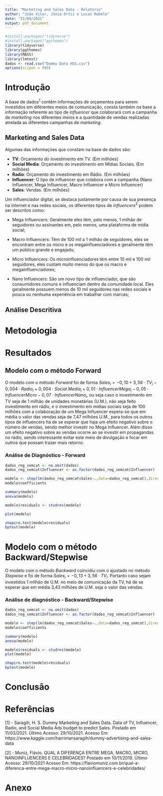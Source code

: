 ```yaml
---
title: "Marketing and Sales Data - Relatório"
author: "João Vitor, Júnia Ortiz e Lucas Rabelo"
date: "21/09/2021"
output: pdf_document
---
```


```r

#install.packages("tidyverse")
#install.packages("ggthemes")
library(tidyverse)
library(ggthemes)
library(MASS)
library(lmtest)
dados <- read.csv("Dummy Data HSS.csv")
options(scipen = 999)
```

# Introdução

  A base de dados$^1$ contêm informações de orçamentos para serem investidos em diferentes meios de comunicação, consta também na base a informação referente ao tipo de *influencer* que colaborará com a campanha de *marketing* nos diferentes meios e a quantidade de vendas realizadas atrelada as diferentes campanhas de *marketing*. 

## Marketing and Sales Data

  Algumas das informações que constam na base de dados são:

 - **TV**: Orçamento do investimento em TV. (Em milhões)
 - **Social Media**: Orçamento do investimento em Mídias Sociais. (Em milhões)
 - **Radio**: Orçamento do investimento em Rádio. (Em milhões)
 - **Influencer**: O tipo de influencer que colabora com a campanha (Nano Influencer, Mega Influencer, Macro Influencer e Micro Influencer)
 - **Sales**: Vendas. (Em milhões)

 Um influenciador digital, se destaca justamente por causa de sua presença na internet e nas redes sociais, os diferentes tipos de *influencers*$^2$ podem ser descritos como: 
 
 - Mega Influencers: Geralmente eles têm, pelo menos, 1 milhão de seguidores ou assinantes em, pelo menos, uma plataforma de mídia social;
 
 - Macro Influencers: Têm de 100 mil a 1 milhão de seguidores, eles se encontram entre os micro e os megainfluenciadores e geralmente têm um público grande e engajado;

 - Micro Influencers: Os microinfluenciadores têm entre 10 mil e 100 mil seguidores, eles custam muito menos do que os macro e megainfluenciadores;
 
- Nano Influencers: São um novo tipo de influenciador, que são consumidores comuns e influenciam dentro da comunidade local. Eles geralmente possuem menos de 10 mil seguidores nas redes sociais e pouca ou nenhuma experiência em trabalhar com marcas;

## Análise Descritiva
 
# Metodologia

# Resultados

## Modelo com o método Forward

  O modelo com o método *Forward* foi de forma $Sales_i=-0,10+3,56\cdot TV_i-0,004\cdot Radio_i+0,004\cdot Social.Media_i+0,01\cdot InfluencerMega_i-0,05\cdot InfluencerMicro-0,07\cdot InfluencerNano_i$, ou seja caso o investimento em TV seja de 1 milhão de unidades monetárias (U.M.), não seja feito investimento em rádio, e o investimento em mídias sociais seja de 100 milhões com a colaboração de um Mega Influencer espera-se que em média o valor das vendas seja de 7,47 milhões U.M., para todos os outros tipos de influencers há de se esperar que haja um efeito negativo sobre o número de vendas, sendo melhor investir no Mega Influencer. Além disso um efeito negativo sobre as vendas ocorre ao se investir em propagandas no rádio, sendo interessante evitar este meio de divulgação e focar em outros que possam trazer mais retorno.

### Análise de Diagnóstico - Forward

```r
dados_reg_semcat <- na.omit(dados)
dados_reg_semcat$Influencer <- as.factor(dados_reg_semcat$Influencer)

modelo <- step(lm(dados_reg_semcat$Sales~.,data=dados_reg_semcat),direction="forward")
modelo$coefficients

summary(modelo)
anova(modelo)

modelo$residuals <- studres(modelo)

plot(modelo)

shapiro.test(modelo$residuals)
bptest(modelo)
```


# Modelo com o método Backward/Stepwise

  O modelo com o método *Backward* coincidiu com o ajustado no método *Stepwise* e foi de forma $Sales_i=-0,13+3,56\cdot TV_i$. Portanto caso sejam investidos 1 milhão de U.M. no meio de comunicação da TV, há de se esperar que em média 3,43 milhões de U.M. seja o valor das vendas.
  

### Análise de diagnóstico - Backward/Stepwise



```r
dados_reg_semcat <- na.omit(dados)
dados_reg_semcat$Influencer <- as.factor(dados_reg_semcat$Influencer)

modelo <- step(lm(dados_reg_semcat$Sales~.,data=dados_reg_semcat),direction="backward")
modelo$coefficients

summary(modelo)
anova(modelo)

modelo$residuals <- studres(modelo)
plot(modelo)

shapiro.test(modelo$residuals)
bptest(modelo)
```

# Conclusão

# Referências

[1] - Saragih, H. S. Dummy Marketing and Sales Data. Data of TV, Influencer, Radio, and Social Media Ads budget to predict Sales. Postado em 11/03/2021. Último Acesso: 29/10/2021. Acesso Em: https://www.kaggle.com/harrimansaragih/dummy-advertising-and-sales-data

[2] -  Muniz, Flávio. QUAL A DIFERENÇA ENTRE MEGA, MACRO, MICRO, NANOINFLUENCERS E CELEBRIDADES? Postado em 10/11/2019. Último Acesso: 29/10/2021 Acesso Em: https://flaviomuniz.com.br/qual-a-diferenca-entre-mega-macro-micro-nanoinfluencers-e-celebridades/


# Anexo

```r
```
